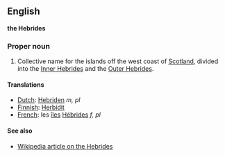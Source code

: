 ==English==
'''the Hebrides'''

===Proper noun===

#Collective name for the islands off the west coast of [[Scotland]], divided into the [[Inner Hebrides]] and the [[Outer Hebrides]].

====Translations====
*[[Dutch]]: [[Hebriden]] ''m, pl''
*[[Finnish]]: [[Herbidit]]
*[[French]]: les [[île]]s [[Hébrides]] ''f, pl''

====See also====

*[[en:Hebrides|Wikipedia article on the Hebrides]]